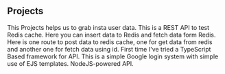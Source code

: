 ## Projects

<ProjectCard title="Instagram Scrapper" link="https://www.npmjs.com/package/insta-scrapping" bg="linear-gradient(to right, #D4145A 0%, #FBB03B 100%)">
This Projects helps us to grab insta user data.
</ProjectCard>

<ProjectCard title="Redis Cache Implementation" link="https://github.com/impin2rex/ioredis-cache-data" bg="linear-gradient(to right, #D4145A 0%, #FBB03B 100%)">
This is a REST API to test Redis cache. Here you can insert data to Redis and fetch data form Redis. Here is one route to post data to redis cache, one for get data from redis and another one for fetch data using id.
</ProjectCard>

<ProjectCard title="Nest JS REST API" link="https://github.com/impin2rex/nest-rest-api" bg="linear-gradient(to right, #D4145A 0%, #FBB03B 100%)">
First time I've tried a TypeScript Based framework for API.
</ProjectCard>

<ProjectCard title="Google Auth Login" link="https://github.com/impin2rex/google_auth_login" bg="linear-gradient(to right, #D4145A 0%, #FBB03B 100%)">
This is a simple Google login system with simple use of EJS templates. NodeJS-powered API.
</ProjectCard>